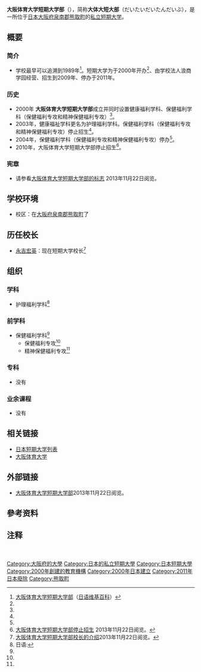 {{refimprove|time=2019-08-29T17:40:26+00:00}}
{{大学(日本) 
| 国=日本
| 大学名=大阪体育大学短期大学部 
| ふりがな= おおさかたいいくだいがくたんきだいがくぶ
| 英称= Osaka University of Health＆Sports Science Junior College
| 画像=
| 图像大小=
| 画像説明=
| 大学设置年=2000年
| 创立年=1989年
| 学校种別=私立
| 设置者=学校法人浪商学园
| 本部所在地=[[大阪府|大阪府]][[泉南郡|泉南郡]][[熊取町|熊取町]]野田1558-1
| キャンパス={{JPN}}<br />[[大阪府|大阪府]][[泉南郡|泉南郡]][[熊取町|熊取町]]
| 学部=护理福利学科<br><del>保健福利学科</del><ref group="注" name="保健福利学科"/><br>  　<del>保健福利专攻</del><ref group="注" name="保健福利学科">招生最后年度为2002年。</ref><br>  　<del>精神保健福利专攻</del><ref group="注" name="保健福利学科"/>
| 研究科=
| 大学の略称=
| 网站=http://www.ouhs.jp/ouhsjrc/introduction/index.html
}}
{{Portal|大學|Nuvola apps file-manager.png}}
'''大阪体育大学短期大学部'''（{{jpn|j=大阪体育大学短期大学部|hg=おおさかたいいくだいがくたんきだいがくぶ|rm=Osaka Taiiku Daigaku Tanki Daigakubu|f=t}}），简称'''大体大短大部'''（だいたいだいたんだいぶ），是一所位于[[日本|日本]][[大阪府|大阪府]][[泉南郡|泉南郡]][[熊取町|熊取町]]的[[私立大學|私立]][[短期大学|短期大学]]。

== 概要 ==
=== 简介 ===
* 学校最早可以追溯到1989年<ref name="短期大学#沿革">[[大阪体育大学短期大学部|大阪体育大学短期大学部]]（[[日语维基百科|日语维基百科]]）</ref>。短期大学为于2000年开办<ref name="短期大学#沿革"/>、由学校法人浪商学园经营、招生到2009年、停办于2011年。
=== 历史 ===
* 2000年 '''大阪体育大学短期大学部'''成立并同时设置健康福利学科、保健福利学科（保健福利专攻和精神保健福利专攻）<ref name="短期大学#沿革"/>。
* 2003年，健康福祉学科更名为护理福利学科。保健福利学科（保健福利专攻和精神保健福利专攻）停止招生<ref name="短期大学#沿革"/>。 
* 2004年，保健福利学科（保健福利专攻和精神保健福利专攻）停办<ref name="短期大学#沿革"/>。 
* 2010年，大阪体育大学短期大学部停止招生<ref name="停止招生">[http://www.ouhs.jp/ouhsjrc/matriculation/index.html 大阪体育大学短期大学部停止招生] {{Wayback|url=http://www.ouhs.jp/ouhsjrc/matriculation/index.html |date=20120529055150 }}{{ja}}2013年11月22日阅览。</ref>。
=== 宪章 ===
* 请参看[https://web.archive.org/web/20120529072957/http://www.ouhs.jp/ouhsjrc/introduction/index.html 大阪体育大学短期大学部的标志] {{ja}} 2013年11月22日阅览。
<!--=== 教育与研究===
==== 博雅教育====
**短期大学部**
==== 诺贝尔奖====
**
==== 与国内外的比较 ====
****-->

== 学校环境==
* 校区：在[[大阪府|大阪府]][[泉南郡|泉南郡]][[熊取町|熊取町]]了
== 历任校长 ==
<!--* [[**|**]]：第一代短期大学校长-->
* [[永吉宏英|永吉宏英]]：现在短期大学校长<ref name="短期大学校长">[http://www.ouhs.jp/ouhsjrc/introduction/president.html 大阪体育大学短期大学部校长的介绍]{{Dead link|date=2020年4月 |bot=InternetArchiveBot |fix-attempted=yes }}{{ja}}2013年11月22日阅览。</ref>
<!--== 著名人和有关人员 ==
* [[**|**]]：教员-->
== 组织 ==
=== 学科 ===
* 护理福利学科<ref group="注" name="护理福利学科">日语:{{lang|ja|介護福祉学科}}</ref>
=== 前学科 ===
* 保健福利学科<ref group="注" name="保健福利学科"/>
** 保健福利专攻<ref group="注" name="保健福利学科"/>
** 精神保健福利专攻<ref group="注" name="保健福利学科"/>

=== 专科 ===
* 没有
=== 业余课程 ===
* 没有
<!--=== 附属学校 ===
* 
=== 附属机关 ===
* 
== 知名校友 ==
* [[**|**]]：**
* [[**|**]]：**-->
== 相关链接 ==
* [[日本短期大学列表|日本短期大学列表]]
* [[大阪体育大学|大阪体育大学]]
== 外部链接 ==
{{commons category|Osaka University of Health＆Sports Science Junior College}}
* [https://web.archive.org/web/20120529072957/http://www.ouhs.jp/ouhsjrc/introduction/index.html 大阪体育大学短期大学部]{{ja}}2013年11月22日阅览。
== 參考资料 ==
{{reflist}}
== 注释 ==
{{reflist|group="注"}}　

[[Category:大阪府的大學|Category:大阪府的大學]]
[[Category:日本的私立短期大學|Category:日本的私立短期大學]]
[[Category:日本短期大學|Category:日本短期大學]]
[[Category:2000年創建的教育機構|Category:2000年創建的教育機構]]
[[Category:2000年日本建立|Category:2000年日本建立]]
[[Category:2011年日本廢除|Category:2011年日本廢除]]
[[Category:熊取町|Category:熊取町]]
